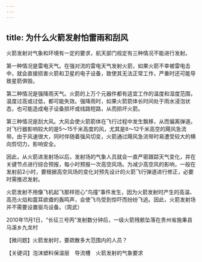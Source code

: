 ```yaml
---
---
---
```

title: 为什么火箭发射怕雷雨和刮风
---




火箭发射对气象和环境有一定的要求，航天部门规定有三种情况不能进行发射。

第一种情况是雷电天气。在强对流的雷电天气发射火箭，如果火箭不幸被雷电击中，就会直接损害火箭和卫星的电子设备，致使其无法正常工作，严重时还可能导致星箭俱毁。

第二种情况是强降雨天气。火箭的上万个元器件都有适宜工作的温度和湿度范围，温度过高或过低，都可能失效。强降雨时，如果火箭箭体长时间处于雨水浸泡状态，也可能造成电子设备损坏或线路短路，从而损坏火箭。

第三种情况是刮大风。大风会使火箭箭体在飞行过程中发生飘移，从而偏离弹道。对飞行器影响较大的是5～15千米高度的风，尤其是8～12千米高空的飓风急流带。由于风速很大，同时伴随着强风切变，火箭通过飓风急流带时易遭受较大的横向剪切力，影响安全。

因此，从火箭进发射场以后，发射场的气象人员就会一直严密跟踪天气变化，并在关键节点进行综合预报，每小时预报一次高空风场。为减少高空风的影响，一般在发射前2小时，要根据高空风场的变化对预先设计的火箭飞行弹道进行修正，必要时需推迟发射。

火箭发射不用像飞机起飞那样担心“鸟撞”事件发生，因为火箭发射时产生的高温、高亮火焰和震耳欲聋的轰鸣声，会使飞鸟受到惊吓而纷纷飞逃。因此，火箭发射场并不需要设置驱鸟设备。（周武）

2010年11月1日，“长征三号丙”发射数分钟后，一级火箭残骸坠落在贵州省施秉县马溪乡九龙村





【微问题】火箭发射时，要疏散多大范围内的人员？

【关键词】泡沫塑料保温层　导流槽　火箭发射的气象要求